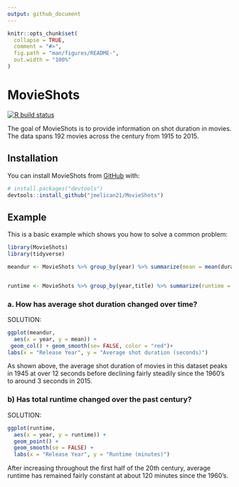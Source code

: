 ```yaml
---
output: github_document
---
```


<!-- README.md is generated from README.Rmd. Please edit that file -->

```r
knitr::opts_chunk$set(
  collapse = TRUE,
  comment = "#>",
  fig.path = "man/figures/README-",
  out.width = "100%"
)
```

# MovieShots

<!-- badges: start -->
[![R build status](https://github.com/jmelican21/MovieShots/workflows/R-CMD-check/badge.svg)](https://github.com/jmelican21/MovieShots/actions)
<!-- badges: end -->

The goal of MovieShots is to provide information on shot duration in movies. The data spans 192 movies across the century from 1915 to 2015. 

## Installation

You can install MovieShots from [GitHub](https://github.com/) with:

``` r
# install.packages("devtools")
devtools::install_github("jmelican21/MovieShots")
```
## Example

This is a basic example which shows you how to solve a common problem:

```r
library(MovieShots)
library(tidyverse)

meandur <- MovieShots %>% group_by(year) %>% summarize(mean = mean(duration))


runtime <- MovieShots %>% group_by(year,title) %>% summarize(runtime = sum(duration)/60) #divide by 60 for minutes

```


### a. How has average shot duration changed over time?

SOLUTION:

```r
ggplot(meandur,
  aes(x = year, y = mean)) +
 geom_col() + geom_smooth(se= FALSE, color = "red")+
labs(x = "Release Year", y = "Average shot duration (seconds)")
```

As shown above, the average shot duration of movies in this dataset peaks in 1945 at over 12 seconds before declining fairly steadily since the 1960's to around 3 seconds in 2015.




### b) Has total runtime changed over the past century?

SOLUTION:

```r
ggplot(runtime,
  aes(x = year, y = runtime)) +
  geom_point() + 
  geom_smooth(se = FALSE) + 
  labs(x = "Release Year", y = "Runtime (minutes)")
```

After increasing throughout the first half of the 20th century, average runtime has remained fairly constant at about 120 minutes since the 1960's. 

